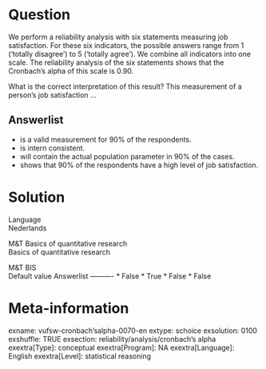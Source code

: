 Question
========
We perform a reliability analysis with six statements measuring job
satisfaction. For these six indicators, the possible answers range from
1 ('totally disagree') to 5 ('totally agree'). We combine all indicators
into one scale. The reliability analysis of the six statements shows
that the Cronbach's alpha of this scale is 0.90.  
  
What is the correct interpretation of this result? This measurement of a
person's job satisfaction ...

Answerlist
----------
* is a valid measurement for 90% of the respondents.
* is intern consistent.
* will contain the actual population parameter in 90% of the cases.
* shows that 90% of the respondents have a high level of job satisfaction.

Solution
========











Language  
Nederlands

M&T Basics of quantitative research  
Basics of quantitative research

M&T BIS  
Default value
Answerlist
----------
* False
* True
* False
* False

Meta-information
================
exname: vufsw-cronbach'salpha-0070-en
extype: schoice
exsolution: 0100
exshuffle: TRUE
exsection: reliability/analysis/cronbach's alpha
exextra[Type]: conceptual
exextra[Program]: NA
exextra[Language]: English
exextra[Level]: statistical reasoning

